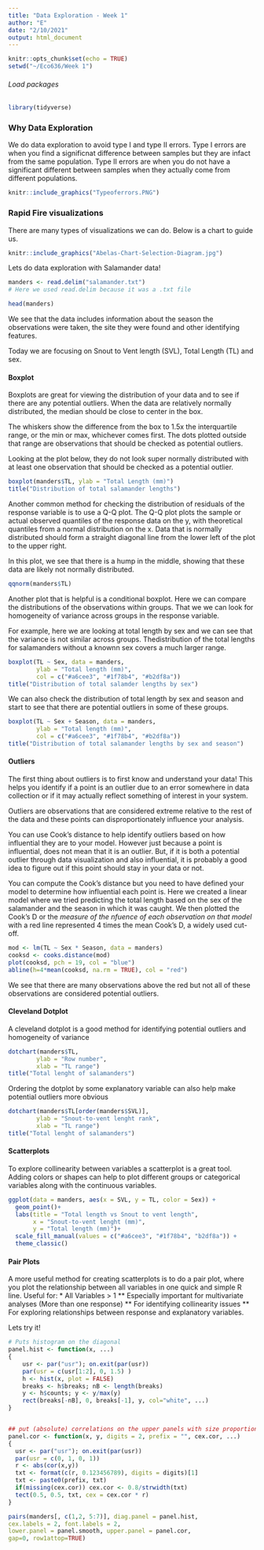 ```yaml
---
title: "Data Exploration - Week 1"
author: "E"
date: "2/10/2021"
output: html_document
---
```


```r
knitr::opts_chunk$set(echo = TRUE)
setwd("~/Eco636/Week 1")
```

###### Load packages
```r
library(tidyverse)
```


### Why Data Exploration
We do data exploration to avoid type I and type II errors. Type I errors are when you find a significnat difference between samples but they are infact from the same population. Type II errors are when you do not have a significant different between samples when they actually come from different populations. 

```r
knitr::include_graphics("Typeoferrors.PNG")
```

### Rapid Fire visualizations
There are many types of visualizations we can do. Below is a chart to guide us. 
```r
knitr::include_graphics("Abelas-Chart-Selection-Diagram.jpg")
```

Lets do data exploration with Salamander data! 

```r
manders <- read.delim("salamander.txt")
# Here we used read.delim because it was a .txt file

head(manders)
```
We see that the data includes information about the season the observations were taken, the site they were found and other identifying features. 

Today we are focusing on Snout to Vent length (SVL), Total Length (TL) and sex. 

#### Boxplot
Boxplots are great for viewing the distribution of your data and to see if there are any potential outliers. When the data are relatively normally distributed, the median should be close to center in the box. 

The whiskers show the difference from the box to 1.5x the interquartile range, or the min or max, whichever comes first. The dots plotted outside that range are observations that should be checked as potential outliers. 

Looking at the plot below, they do not look super normally distributed with at least one observation that should be checked as a potential outlier. 
```r
boxplot(manders$TL, ylab = "Total Length (mm)")
title("Distribution of total salamander lengths")
```

Another common method for checking the distribution of residuals of the response variable is to use a Q-Q plot. 
The Q-Q plot plots the sample or actual observed quantiles of the response data on the y, with theoretical quantiles from a normal distribution on the x. Data that is normally distributed should form a straight diagonal line from the lower left of the plot to the upper right. 

In this plot, we see that there is a hump in the middle, showing that these data are likely not normally distributed. 
```r
qqnorm(manders$TL)
```

Another plot that is helpful is a conditional boxplot. Here we can compare the distributions of the observations within groups. That we we can look for homogeneity of variance across groups in the response variable. 

For example, here we are looking at total length by sex and we can see that the variance is not similar across groups. Thedistribution of the total lengths for salamanders without a knownn sex covers a much larger range. 
```r
boxplot(TL ~ Sex, data = manders,
        ylab = "Total length (mm)",
        col = c("#a6cee3", "#1f78b4", "#b2df8a"))
title("Distribution of total salamder lengths by sex")
```

We can also check the distribution of total length by sex and season and start to see that there are potential outliers in some of these groups. 
```r
boxplot(TL ~ Sex + Season, data = manders,
        ylab = "Total length (mm)",
        col = c("#a6cee3", "#1f78b4", "#b2df8a"))
title("Distribution of total salamander lengths by sex and season")
```

#### Outliers
The first thing about outliers is to first know and understand your data! This helps you identify if a point is an outlier due to an error somewhere in data collection or if it may actually reflect something of interest in your system. 

Outliers are observations that are considered extreme relative to the rest of the data and these points can disproportionately influence your analysis. 

You can use Cook's distance to help identify outliers based on how influential they are to your model. However just because a point is influential, does not mean that it is an outlier. But, if it is both a potential outlier through data visualization and also influential, it is probably a good idea to figure out if this point should stay in your data or not. 

You can compute the Cook's distance but you need to have defined your model to determine how influential each point is. 
Here we created a linear model where we tried predicting the total length based on the sex of the salamander and the season in which it was caught. We then plotted the Cook's D or the *measure of the nfuence of each observation on that model* with a red line represented 4 times the mean Cook's D, a widely used cut-off. 
```r
mod <- lm(TL ~ Sex * Season, data = manders)
cooksd <- cooks.distance(mod)
plot(cooksd, pch = 19, col = "blue")
abline(h=4*mean(cooksd, na.rm = TRUE), col = "red")
```

We see that there are many observations above the red but not all of these observations are considered potential outliers. 

#### Cleveland Dotplot
A cleveland dotplot is a good method for identifying potential outliers and homogeneity of variance 
```r
dotchart(manders$TL,
        ylab = "Row number",
        xlab = "TL range")
title("Total lenght of salamanders")
```

Ordering the dotplot by some explanatory variable can also help make potential outliers more obvious
```r
dotchart(manders$TL[order(manders$SVL)],
        ylab = "Snout-to-vent lenght rank",
        xlab = "TL range")
title("Total lenght of salamanders")
```

#### Scatterplots
To explore collinearity between variables a scatterplot is a great tool. Adding colors or shapes can help to plot different groups or categorical variables along with the continuous variables. 

```r
ggplot(data = manders, aes(x = SVL, y = TL, color = Sex)) + 
  geom_point()+
  labs(title = "Total length vs Snout to vent length",
       x = "Snout-to-vent lenght (mm)",
       y = "Total length (mm)")+ 
  scale_fill_manual(values = c("#a6cee3", "#1f78b4", "b2df8a")) + 
  theme_classic()
```

#### Pair Plots
A more useful method for creating scatterplots is to do a pair plot, where you plot the relationship between all variables in one quick and simple R line. 
Useful for:
* All Variables > 1
** Especially important for multivariate analyses (More than one response)
** For identifying collinearity issues
** For exploring relationships between response and explanatory variables. 

Lets try it! 

```r
# Puts histogram on the diagonal
panel.hist <- function(x, ...)
{
    usr <- par("usr"); on.exit(par(usr))
    par(usr = c(usr[1:2], 0, 1.5) )
    h <- hist(x, plot = FALSE)
    breaks <- h$breaks; nB <- length(breaks)
    y <- h$counts; y <- y/max(y)
    rect(breaks[-nB], 0, breaks[-1], y, col="white", ...)
}


## put (absolute) correlations on the upper panels with size proportional to the correlations. 
panel.cor <- function(x, y, digits = 2, prefix = "", cex.cor, ...)
{
  usr <- par("usr"); on.exit(par(usr))
  par(usr = c(0, 1, 0, 1))
  r <- abs(cor(x,y))
  txt <- format(c(r, 0.123456789), digits = digits)[1]
  txt <- paste0(prefix, txt)
  if(missing(cex.cor)) cex.cor <- 0.8/strwidth(txt)
  tect(0.5, 0.5, txt, cex = cex.cor * r)
}

pairs(manders[, c(1,2, 5:7)], diag.panel = panel.hist,
cex.labels = 2, font.labels = 2,
lower.panel = panel.smooth, upper.panel = panel.cor,
gap=0, row1attop=TRUE)
```

